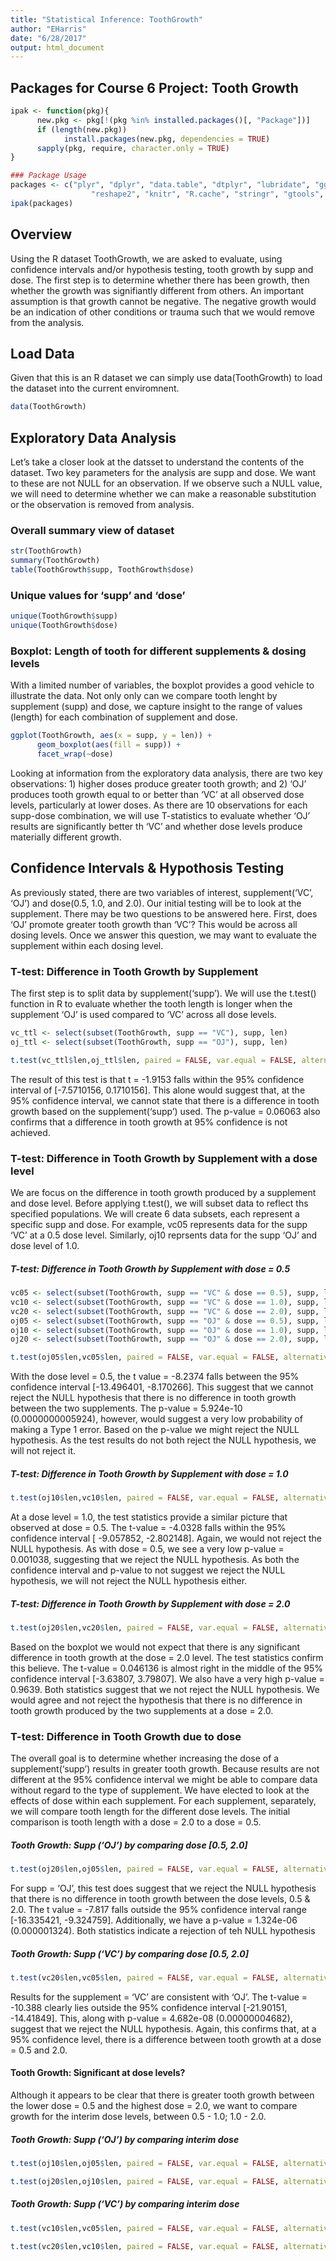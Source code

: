 ```yaml
---
title: "Statistical Inference: ToothGrowth"
author: "EHarris"
date: "6/28/2017"
output: html_document
---
```


## Packages for Course 6 Project: Tooth Growth
```r
ipak <- function(pkg){
      new.pkg <- pkg[!(pkg %in% installed.packages()[, "Package"])]
      if (length(new.pkg)) 
            install.packages(new.pkg, dependencies = TRUE)
      sapply(pkg, require, character.only = TRUE)
}

### Package Usage
packages <- c("plyr", "dplyr", "data.table", "dtplyr", "lubridate", "ggplot2", "scales",
                  "reshape2", "knitr", "R.cache", "stringr", "gtools", "quantreg")
ipak(packages)
```

## Overview  
Using the R dataset ToothGrowth, we are asked to evaluate, using confidence intervals and/or hypothesis testing, tooth growth by supp and dose.  The first step is to determine whether there has been growth, then whether the growth was signifiantly different from others. An important assumption is that growth cannot be negative.  The negative growth would be an indication of other conditions or trauma such that we would remove from the analysis.  


## Load Data  
Given that this is an R dataset we can simply use data(ToothGrowth) to load the dataset into the current enviromnent.  
```r
data(ToothGrowth)
```


## Exploratory Data Analysis  
Let's take a closer look at the datsset to understand the contents of the dataset.  Two key parameters for the analysis are supp and dose.  We want to these are not NULL for an observation.  If we observe such a NULL value, we will need to determine whether we can make a reasonable substitution or the observation is removed from analysis.

### Overall summary view of dataset
```r
str(ToothGrowth)
summary(ToothGrowth)
table(ToothGrowth$supp, ToothGrowth$dose)
```

### Unique values for 'supp' and 'dose'
```r
unique(ToothGrowth$supp)
unique(ToothGrowth$dose)
```

### Boxplot: Length of tooth for different supplements & dosing levels
With a limited number of variables, the boxplot provides a good vehicle to illustrate the data.  Not only only can we  compare tooth lenght by supplement (supp) and dose, we capture insight to the range of values (length) for each combination of supplement and dose.
```r
ggplot(ToothGrowth, aes(x = supp, y = len)) +
      geom_boxplot(aes(fill = supp)) +
      facet_wrap(~dose)
```

Looking at information from the exploratory data analysis, there are two key observations: 1) higher doses produce greater tooth growth; and 2) 'OJ' produces tooth growth equal to or better than 'VC' at all observed dose levels, particularly at lower doses. As there are 10 observations for each supp-dose combination, we will use T-statistics to evaluate whether 'OJ' results are significantly better th 'VC' and whether dose levels produce materially different growth.


## Confidence Intervals & Hypothosis Testing
As previously stated, there are two variables of interest, supplement('VC', 'OJ') and dose(0.5, 1.0, and 2.0).  Our initial testing will be to look at the supplement.  There may be two questions to be answered here.  First, does 'OJ' promote greater tooth growth than 'VC'?  This would be across all dosing levels.  Once we answer this question, we may want to evaluate the supplement within each dosing level.

### T-test: Difference in Tooth Growth by Supplement
The first step is to split data by supplement('supp').  We will use the t.test() function in R to evaluate whether the tooth length is longer when the supplement 'OJ' is used compared to 'VC' across all dose levels.
```r
vc_ttl <- select(subset(ToothGrowth, supp == "VC"), supp, len)
oj_ttl <- select(subset(ToothGrowth, supp == "OJ"), supp, len)

t.test(vc_ttl$len,oj_ttl$len, paired = FALSE, var.equal = FALSE, alternative = "two.sided")
```

The result of this test is that t = -1.9153 falls within the 95% confidence interval of [-7.5710156, 0.1710156].  This alone would suggest that, at the 95% confidence interval, we cannot state that there is a difference in tooth growth based on the supplement('supp') used.  The p-value = 0.06063 also confirms that a difference in tooth growth at 95% confidence is not achieved.

### T-test: Difference in Tooth Growth by Supplement with a dose level
We are focus on the difference in tooth growth produced by a supplement and dose level.  Before applying t.test(), we will subset data to reflect ths specified populations.  We will create 6 data subsets, each represent a specific supp and dose.  For example, vc05 represents data for the supp 'VC' at a 0.5 dose level.  Similarly, oj10 reprsents data for the supp 'OJ' and dose level of 1.0.

##### T-test: Difference in Tooth Growth by Supplement with dose = 0.5
```r
vc05 <- select(subset(ToothGrowth, supp == "VC" & dose == 0.5), supp, len)
vc10 <- select(subset(ToothGrowth, supp == "VC" & dose == 1.0), supp, len)
vc20 <- select(subset(ToothGrowth, supp == "VC" & dose == 2.0), supp, len)
oj05 <- select(subset(ToothGrowth, supp == "OJ" & dose == 0.5), supp, len)
oj10 <- select(subset(ToothGrowth, supp == "OJ" & dose == 1.0), supp, len)
oj20 <- select(subset(ToothGrowth, supp == "OJ" & dose == 2.0), supp, len)

t.test(oj05$len,vc05$len, paired = FALSE, var.equal = FALSE, alternative = "greater")
```

With the dose level = 0.5, the t value = -8.2374 falls between the 95% confidence interval [-13.496401, -8.170266].  This suggest that we cannot reject the NULL hypothesis that there is no difference in tooth growth between the two supplements.  The p-value = 5.924e-10 (0.0000000005924), however, would suggest a very low probability of making a Type 1 error.  Based on the p-value we might reject the NULL hypothesis.  As the test results do not both reject the NULL hypothesis, we will not reject it.

##### T-test: Difference in Tooth Growth by Supplement with dose = 1.0
```r
t.test(oj10$len,vc10$len, paired = FALSE, var.equal = FALSE, alternative = "greater")
```

At a dose level = 1.0, the test statistics provide a similar picture that observed at dose = 0.5.  The t-value = -4.0328 falls within the 95% confidence interval [ -9.057852, -2.802148].  Again, we would not reject the NULL hypothesis.  As with dose = 0.5, we see a very low p-value = 0.001038, suggesting that we reject the NULL hypothesis.  As both the confidence interval and p-value to not suggest we reject the NULL hypothesis, we will not reject the NULL hypothesis either.


##### T-test: Difference in Tooth Growth by Supplement with dose = 2.0
```r
t.test(oj20$len,vc20$len, paired = FALSE, var.equal = FALSE, alternative = "greater")
```

Based on the boxplot we would not expect that there is any significant difference in tooth growth at the dose = 2.0 level.  The test statistics confirm this believe.  The t-value = 0.046136 is almost right in the middle of the 95% confidence interval [-3.63807, 3.79807].  We also have a very high p-value = 0.9639.  Both statistics suggest that we not reject the NULL hypothesis.  We would agree and not reject the hypothesis that there is no difference in tooth growth produced by the two supplements at a dose = 2.0.

### T-test: Difference in Tooth Growth due to dose
The overall goal is to determine whether increasing the dose of a supplement('supp') results in greater tooth growth.  Because results are not different at the 95% confidence interval we might be able to compare data without regard to the type of supplement.  We have elected to look at the effects of dose within each supplement. For each supplement, separately, we will compare tooth length for the different dose levels.  The initial comparison is tooth length with a dose = 2.0 to a dose = 0.5.

##### Tooth Growth: Supp ('OJ') by comparing dose [0.5, 2.0]
```r
t.test(oj20$len,oj05$len, paired = FALSE, var.equal = FALSE, alternative = "greater")
```

For supp = 'OJ', this test does suggest that we reject the NULL hypothesis that there is no difference in tooth growth between the dose levels, 0.5 & 2.0.  The t value = -7.817 falls outside the 95% confidence interval range [-16.335421, -9.324759]. Additionally, we have a p-value = 1.324e-06 (0.000001324).  Both statistics indicate a rejection of teh NULL hypothesis

##### Tooth Growth: Supp ('VC') by comparing dose [0.5, 2.0]
```r
t.test(vc20$len,vc05$len, paired = FALSE, var.equal = FALSE, alternative = "greater")
```

Results for the supplement = 'VC' are consistent with 'OJ'.  The t-value = -10.388 clearly lies outside the 95% confidence interval [-21.90151, -14.41849]. This, along with p-value = 4.682e-08 (0.00000004682), suggest that we reject the NULL hypothesis.  Again, this confirms that, at a 95% confidence level, there is a difference between tooth growth at a dose = 0.5 and 2.0.

#### Tooth Growth:  Significant at dose levels?
Although it appears to be clear that there is greater tooth growth between the lower dose = 0.5 and the highest dose = 2.0, we want to compare growth for the interim dose levels, between 0.5 - 1.0; 1.0 - 2.0.

##### Tooth Growth: Supp ('OJ') by comparing interim dose
```r
t.test(oj10$len,oj05$len, paired = FALSE, var.equal = FALSE, alternative = "greater")
```

```r
t.test(oj20$len,oj10$len, paired = FALSE, var.equal = FALSE, alternative = "greater")
```


##### Tooth Growth: Supp ('VC') by comparing interim dose
```r
t.test(vc10$len,vc05$len, paired = FALSE, var.equal = FALSE, alternative = "greater")
```

```r
t.test(vc20$len,vc10$len, paired = FALSE, var.equal = FALSE, alternative = "greater")
```
